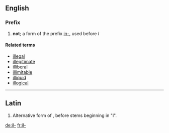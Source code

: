 {{see|il|IL|-il-|.il|îl}}
==English==

===Prefix===
{{infl|en|prefix}}

# '''not'''; a form of the prefix [[in-]], used before ''l''

====Related terms====
*[[illegal]]
*[[illegitimate]]
*[[illiberal]]
*[[illimitable]]
*[[illiquid]]
*[[illogical]]

----

==Latin==
{{infl|la|prefix}}

# Alternative form of {{form of|in-}}, before stems beginning in "l".

[[de:il-]]
[[fr:il-]]